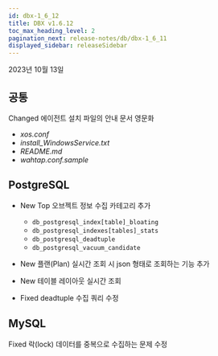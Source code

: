 ```yaml
---
id: dbx-1_6_12
title: DBX v1.6.12
toc_max_heading_level: 2
pagination_next: release-notes/db/dbx-1_6_11
displayed_sidebar: releaseSidebar
---
```


2023년 10월 13일

## 공통

<p><Status>Changed</Status> 에이전트 설치 파일의 안내 문서 영문화</p>

* *xos.conf*
* *install_WindowsService.txt*
* *README.md*
* *wahtap.conf.sample*


## PostgreSQL

- <Status>New</Status> Top 오브젝트 정보 수집 카테고리 추가 

  * `db_postgresql_index[table]_bloating`
  * `db_postgresql_indexes[tables]_stats`
  * `db_postgresql_deadtuple`
  * `db_postgresql_vacuum_candidate`

- <Status>New</Status> 플랜(Plan) 실시간 조회 시 json 형태로 조회하는 기능 추가

- <Status>New</Status> 테이블 레이아웃 실시간 조회

- <Status>Fixed</Status> deadtuple 수집 쿼리 수정


## MySQL

<p><Status>Fixed</Status> 락(lock) 데이터를 중복으로 수집하는 문제 수정</p>